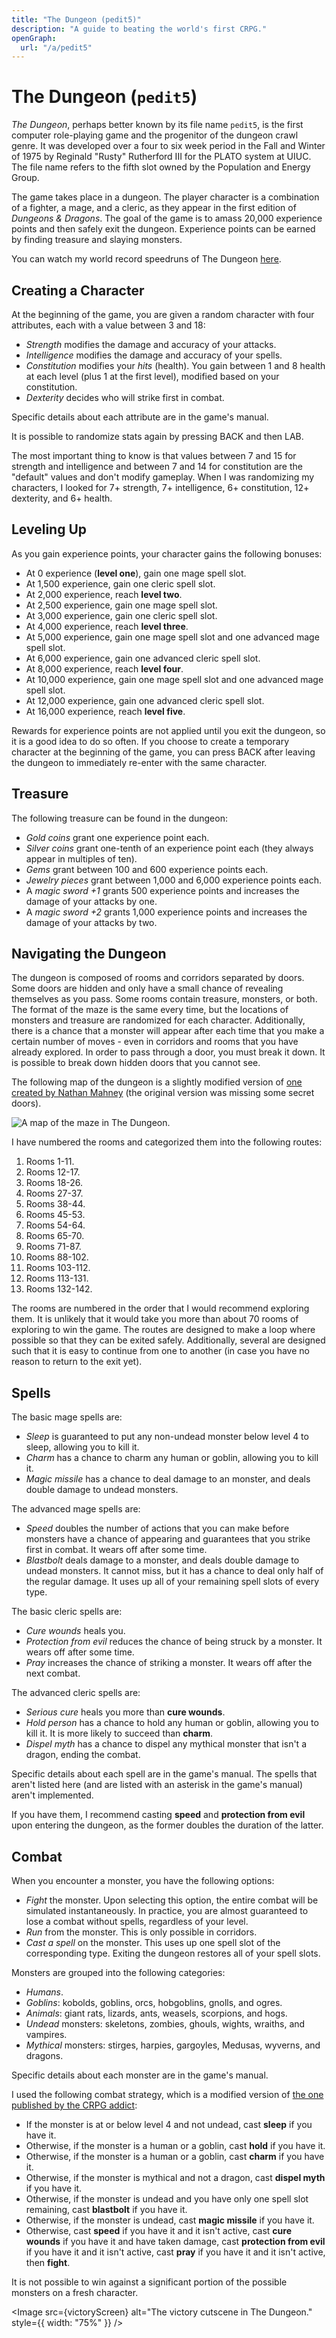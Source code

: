 ```yaml
---
title: "The Dungeon (pedit5)"
description: "A guide to beating the world's first CRPG."
openGraph:
  url: "/a/pedit5"
---
```



# The Dungeon (`pedit5`)

_The Dungeon_, perhaps better known by its file name `pedit5`, is the first computer role-playing game and the progenitor of the dungeon crawl genre. It was developed over a four to six week period in the Fall and Winter of 1975 by Reginald "Rusty" Rutherford III for the PLATO system at UIUC. The file name refers to the fifth slot owned by the Population and Energy Group.

The game takes place in a dungeon. The player character is a combination of a fighter, a mage, and a cleric, as they appear in the first edition of _Dungeons & Dragons_. The goal of the game is to amass 20,000 experience points and then safely exit the dungeon. Experience points can be earned by finding treasure and slaying monsters.

You can watch my world record speedruns of The Dungeon [here](https://www.speedrun.com/the_dungeon).

## Creating a Character

At the beginning of the game, you are given a random character with four attributes, each with a value between 3 and 18:

- _Strength_ modifies the damage and accuracy of your attacks.
- _Intelligence_ modifies the damage and accuracy of your spells.
- _Constitution_ modifies your _hits_ (health). You gain between 1 and 8 health at each level (plus 1 at the first level), modified based on your constitution.
- _Dexterity_ decides who will strike first in combat.

Specific details about each attribute are in the game's manual.

It is possible to randomize stats again by pressing BACK and then LAB.

The most important thing to know is that values between 7 and 15 for strength and intelligence and between 7 and 14 for constitution are the "default" values and don't modify gameplay. When I was randomizing my characters, I looked for 7+ strength, 7+ intelligence, 6+ constitution, 12+ dexterity, and 6+ health.

## Leveling Up

As you gain experience points, your character gains the following bonuses:

- At 0 experience (**level one**), gain one mage spell slot.
- At 1,500 experience, gain one cleric spell slot.
- At 2,000 experience, reach **level two**.
- At 2,500 experience, gain one mage spell slot.
- At 3,000 experience, gain one cleric spell slot.
- At 4,000 experience, reach **level three**.
- At 5,000 experience, gain one mage spell slot and one advanced mage spell slot.
- At 6,000 experience, gain one advanced cleric spell slot.
- At 8,000 experience, reach **level four**.
- At 10,000 experience, gain one mage spell slot and one advanced mage spell slot.
- At 12,000 experience, gain one advanced cleric spell slot.
- At 16,000 experience, reach **level five**.

Rewards for experience points are not applied until you exit the dungeon, so it is a good idea to do so often. If you choose to create a temporary character at the beginning of the game, you can press BACK after leaving the dungeon to immediately re-enter with the same character.

## Treasure

The following treasure can be found in the dungeon:

- _Gold coins_ grant one experience point each.
- _Silver coins_ grant one-tenth of an experience point each (they always appear in multiples of ten).
- _Gems_ grant between 100 and 600 experience points each.
- _Jewelry pieces_ grant between 1,000 and 6,000 experience points each.
- A _magic sword +1_ grants 500 experience points and increases the damage of your attacks by one.
- A _magic sword +2_ grants 1,000 experience points and increases the damage of your attacks by two.

## Navigating the Dungeon

The dungeon is composed of rooms and corridors separated by doors. Some doors are hidden and only have a small chance of revealing themselves as you pass. Some rooms contain treasure, monsters, or both. The format of the maze is the same every time, but the locations of monsters and treasure are randomized for each character. Additionally, there is a chance that a monster will appear after each time that you make a certain number of moves - even in corridors and rooms that you have already explored. In order to pass through a door, you must break it down. It is possible to break down hidden doors that you cannot see.

The following map of the dungeon is a slightly modified version of [one created by Nathan Mahney](https://crpgadventures.blogspot.com/2014/04/the-dungeon-victory.html) (the original version was missing some secret doors).

<Image src={map} alt="A map of the maze in The Dungeon." />

I have numbered the rooms and categorized them into the following routes:

1. Rooms 1-11.
2. Rooms 12-17.
3. Rooms 18-26.
4. Rooms 27-37.
5. Rooms 38-44.
6. Rooms 45-53.
7. Rooms 54-64.
8. Rooms 65-70.
9. Rooms 71-87.
10. Rooms 88-102.
11. Rooms 103-112.
12. Rooms 113-131.
13. Rooms 132-142.

The rooms are numbered in the order that I would recommend exploring them. It is unlikely that it would take you more than about 70 rooms of exploring to win the game. The routes are designed to make a loop where possible so that they can be exited safely. Additionally, several are designed such that it is easy to continue from one to another (in case you have no reason to return to the exit yet).

## Spells

The basic mage spells are:

- _Sleep_ is guaranteed to put any non-undead monster below level 4 to sleep, allowing you to kill it.
- _Charm_ has a chance to charm any human or goblin, allowing you to kill it.
- _Magic missile_ has a chance to deal damage to an monster, and deals double damage to undead monsters.

The advanced mage spells are:

- _Speed_ doubles the number of actions that you can make before monsters have a chance of appearing and guarantees that you strike first in combat. It wears off after some time.
- _Blastbolt_ deals damage to a monster, and deals double damage to undead monsters. It cannot miss, but it has a chance to deal only half of the regular damage. It uses up all of your remaining spell slots of every type.

The basic cleric spells are:

- _Cure wounds_ heals you.
- _Protection from evil_ reduces the chance of being struck by a monster. It wears off after some time.
- _Pray_ increases the chance of striking a monster. It wears off after the next combat.

The advanced cleric spells are:

- _Serious cure_ heals you more than **cure wounds**.
- _Hold person_ has a chance to hold any human or goblin, allowing you to kill it. It is more likely to succeed than **charm**.
- _Dispel myth_ has a chance to dispel any mythical monster that isn't a dragon, ending the combat.

Specific details about each spell are in the game's manual. The spells that aren't listed here (and are listed with an asterisk in the game's manual) aren't implemented.

If you have them, I recommend casting **speed** and **protection from evil** upon entering the dungeon, as the former doubles the duration of the latter.

## Combat

When you encounter a monster, you have the following options:

- _Fight_ the monster. Upon selecting this option, the entire combat will be simulated instantaneously. In practice, you are almost guaranteed to lose a combat without spells, regardless of your level.
- _Run_ from the monster. This is only possible in corridors.
- _Cast a spell_ on the monster. This uses up one spell slot of the corresponding type. Exiting the dungeon restores all of your spell slots.

Monsters are grouped into the following categories:

- _Humans_.
- _Goblins_: kobolds, goblins, orcs, hobgoblins, gnolls, and ogres.
- _Animals_: giant rats, lizards, ants, weasels, scorpions, and hogs.
- _Undead_ monsters: skeletons, zombies, ghouls, wights, wraiths, and vampires.
- _Mythical_ monsters: stirges, harpies, gargoyles, Medusas, wyverns, and dragons.

Specific details about each monster are in the game's manual.

I used the following combat strategy, which is a modified version of [the one published by the CRPG addict](https://crpgaddict.blogspot.com/2019/01/revisiting-dungeon-1975.html):

- If the monster is at or below level 4 and not undead, cast **sleep** if you have it.
- Otherwise, if the monster is a human or a goblin, cast **hold** if you have it.
- Otherwise, if the monster is a human or a goblin, cast **charm** if you have it.
- Otherwise, if the monster is mythical and not a dragon, cast **dispel myth** if you have it.
- Otherwise, if the monster is undead and you have only one spell slot remaining, cast **blastbolt** if you have it.
- Otherwise, if the monster is undead, cast **magic missile** if you have it.
- Otherwise, cast **speed** if you have it and it isn't active, cast **cure wounds** if you have it and have taken damage, cast **protection from evil** if you have it and it isn't active, cast **pray** if you have it and it isn't active, then **fight**.

It is not possible to win against a significant portion of the possible monsters on a fresh character.

<Image
	src={victoryScreen}
	alt="The victory cutscene in The Dungeon."
	style={{ width: "75%" }}
/>
